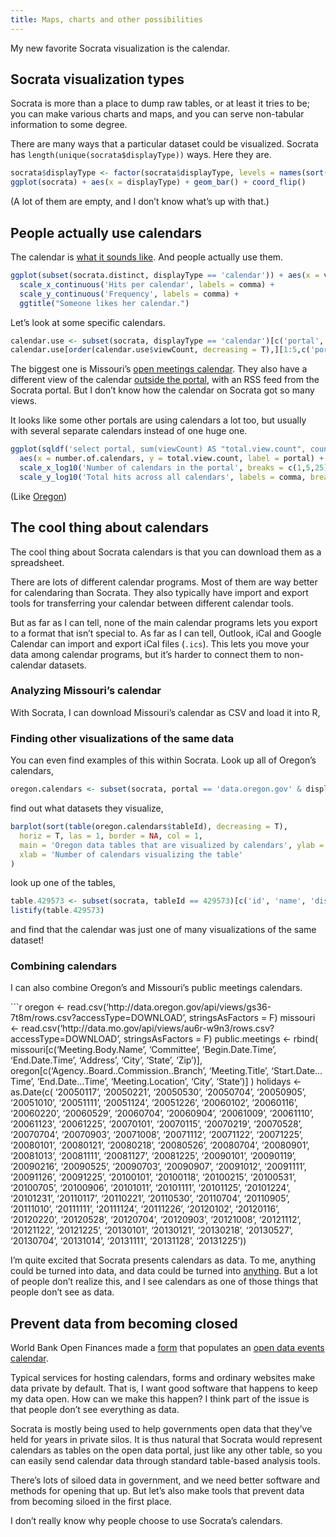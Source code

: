 ```yaml
---
title: Maps, charts and other possibilities
---
```

My new favorite Socrata visualization is the calendar.

## Socrata visualization types
Socrata is more than a place to dump raw tables, or at least
it tries to be; you can make various charts and maps, and you
can serve non-tabular information to some degree.

There are many ways that a particular dataset could be visualized.
Socrata has `length(unique(socrata$displayType))` ways.
Here they are.

```r
socrata$displayType <- factor(socrata$displayType, levels = names(sort(table(socrata$displayType), decreasing = T)))
ggplot(socrata) + aes(x = displayType) + geom_bar() + coord_flip()
```

(A lot of them are empty, and I don't know what's up with that.)

## People actually use calendars
The calendar is
[what it sounds like](https://data.oregon.gov/dataset/Public-Meetings-3-Month-View-/4775-yg3b?).
And people actually use them.

```r
ggplot(subset(socrata.distinct, displayType == 'calendar')) + aes(x = viewCount) + geom_histogram() +
  scale_x_continuous('Hits per calendar', labels = comma) +
  scale_y_continuous('Frequency', labels = comma) +
  ggtitle("Someone likes her calendar.")
```

Let's look at some specific calendars.

```r
calendar.use <- subset(socrata, displayType == 'calendar')[c('portal', 'id', 'viewCount')]
calendar.use[order(calendar.use$viewCount, decreasing = T),][1:5,c('portal', 'id', 'viewCount')]
```

The biggest one is Missouri's [open meetings calendar](https://data.mo.gov/Government-Administration/Open-Meetings-Calendar/mahp-izvx?).
They also have a different view of the calendar [outside the portal](http://www.mo.gov/meetings/),
with an RSS feed from the Socrata portal. But I don't know how the calendar on Socrata got so many views.

It looks like some other portals are using calendars a lot too,
but usually with several separate calendars instead of one huge one.

```r
ggplot(sqldf('select portal, sum(viewCount) AS "total.view.count", count(*) AS "number.of.calendars" FROM "calendar.use" GROUP BY portal;')) +
  aes(x = number.of.calendars, y = total.view.count, label = portal) + geom_text() +
  scale_x_log10('Number of calendars in the portal', breaks = c(1,5,25)) +
  scale_y_log10('Total hits across all calendars', labels = comma, breaks = 10^(2:6))
```

(Like [Oregon](https://data.oregon.gov/browse?limitTo=calendars))

## The cool thing about calendars
The cool thing about Socrata calendars is that you can download them
as a spreadsheet.

There are lots of different calendar programs. Most of them are way
better for calendaring than Socrata. They also typically have import
and export tools for transferring your calendar between different
calendar tools.

But as far as I can tell, none of the main calendar programs lets
you export to a format that isn't special to. As far as I can tell,
Outlook, iCal and Google Calendar can import and export iCal files (`.ics`).
This lets you move your data among calendar programs, but it's
harder to connect them to non-calendar datasets.

<!--
http://www.zimbra.com/desktop/help/en_US/Calendar/Exporting_your_iCal_calendar.htm
http://office.microsoft.com/en-us/outlook-help/transfer-calendars-between-outlook-and-google-calendar-HA010167495.aspx
-->

### Analyzing Missouri's calendar
With Socrata, I can download Missouri's calendar as CSV and load it into R,





### Finding other visualizations of the same data
You can even find examples of this within Socrata.
Look up all of Oregon's calendars,

```r
oregon.calendars <- subset(socrata, portal == 'data.oregon.gov' & displayType == 'calendar')
```

find out what datasets they visualize,

```r
barplot(sort(table(oregon.calendars$tableId), decreasing = T),
  horiz = T, las = 1, border = NA, col = 1,
  main = 'Oregon data tables that are visualized by calendars', ylab = '',
  xlab = 'Number of calendars visualizing the table'
)
```
look up one of the tables,

```r
table.429573 <- subset(socrata, tableId == 429573)[c('id', 'name', 'displayType')]
listify(table.429573)
```

and find that the calendar was just one of many visualizations of the same dataset!

### Combining calendars
I can also combine Oregon's and Missouri's public meetings calendars.

```r
oregon <- read.csv('http://data.oregon.gov/api/views/gs36-7t8m/rows.csv?accessType=DOWNLOAD', stringsAsFactors = F)
missouri <- read.csv('http://data.mo.gov/api/views/au6r-w9n3/rows.csv?accessType=DOWNLOAD', stringsAsFactors = F)
public.meetings <- rbind(
  missouri[c('Meeting.Body.Name', 'Committee', 'Begin.Date.Time', 'End.Date.Time', 'Address', 'City', 'State', 'Zip')],
  oregon[c('Agency..Board..Commission..Branch', 'Meeting.Title', 'Start.Date...Time', 'End.Date...Time', 'Meeting.Location', 'City', 'State')]
)
holidays <- as.Date(c(
	'20050117', '20050221', '20050530', '20050704', '20050905', '20051010', '20051111', '20051124', '20051226',
	'20060102', '20060116', '20060220', '20060529', '20060704', '20060904', '20061009', '20061110', '20061123', '20061225',
	'20070101', '20070115', '20070219', '20070528', '20070704', '20070903', '20071008', '20071112', '20071122', '20071225',
	'20080101', '20080121', '20080218', '20080526', '20080704', '20080901', '20081013', '20081111', '20081127', '20081225',
	'20090101', '20090119', '20090216', '20090525', '20090703', '20090907', '20091012', '20091111', '20091126', '20091225',
	'20100101', '20100118', '20100215', '20100531', '20100705', '20100906', '20101011', '20101111', '20101125', '20101224',
	'20101231', '20110117', '20110221', '20110530', '20110704', '20110905', '20111010', '20111111', '20111124', '20111226',
	'20120102', '20120116', '20120220', '20120528', '20120704', '20120903', '20121008', '20121112', '20121122', '20121225',
	'20130101', '20130121', '20130218', '20130527', '20130704', '20131014', '20131111', '20131128', '20131225'))

I'm quite excited that Socrata presents calendars as data.
To me, anything could be turned into data, and data could be turned into
[anything](http://csvsoundsystem.com). But a lot of people don't realize this,
and I see calendars as one of those things that people don't see as data.

## Prevent data from becoming closed

World Bank Open Finances made a
[form](https://finances.worldbank.org/dataset/Global-Open-Data-Calendar-Entry-Form/qdbh-rfd3?)
that populates an
[open data events calendar](https://finances.worldbank.org/dataset/Global-Open-Data-Calendar/g4sx-dwxc).

Typical services for hosting calendars, forms and ordinary websites make
data private by default. That is, I want good software that happens to
keep my data open. How can we make this happen?
I think part of the issue is that people don't see everything as data.

Socrata is mostly being used to help governments open data that they've
held for years in private silos. It is thus natural that Socrata would represent
calendars as tables on the open data portal, just like any other table, so you
can easily send calendar data through standard table-based analysis tools.


There's lots of siloed data in government, and we need better software and
methods for opening that up. But let's also make tools that prevent data from
becoming siloed in the first place.




I don't really know why people choose to use Socrata's calendars.
